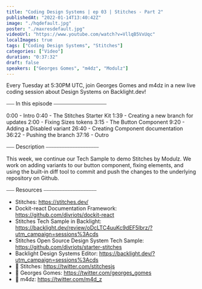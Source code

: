 ```yaml
---
title: "Coding Design Systems | ep 03 | Stitches - Part 2"
publishedAt: "2022-01-14T13:40:42Z"
image: "./hqdefault.jpg"
poster: "./maxresdefault.jpg"
videoUrl: "https://www.youtube.com/watch?v=VllqB5VxUqc"
localImages: true
tags: ["Coding Design Systems", "Stitches"]
categories: ["Video"]
duration: "0:37:32"
draft: false
speakers: ["Georges Gomes", "m4dz", "Modulz"]
---
```


Every Tuesday at 5:30PM UTC, join Georges Gomes and m4dz in a new live coding session about Design Systems on Backlight.dev!

⎯⎯⎯ In this episode ⎯⎯⎯⎯⎯⎯⎯⎯⎯⎯⎯⎯⎯⎯⎯⎯⎯⎯⎯⎯

0:00 - Intro
0:40 - The Stitches Starter Kit
1:39 - Creating a new branch for updates
2:00 - Fixing Sizes tokens
3:15 - The Button Component
9:20 - Adding a Disabled variant
26:40 - Creating Component documentation
36:22 - Pushing the branch
37:16 - Outro

⎯⎯⎯ Description ⎯⎯⎯⎯⎯⎯⎯⎯⎯⎯⎯⎯⎯⎯⎯⎯⎯⎯⎯⎯

This week, we continue our Tech Sample to demo Stitches by Modulz. We work on adding variants to our button component, fixing elements, and using the built-in diff tool to commit and push the changes to the underlying repository on Github.

⎯⎯⎯ Resources ⎯⎯⎯⎯⎯⎯⎯⎯⎯⎯⎯⎯⎯⎯⎯⎯⎯⎯⎯⎯

- Stitches: https://stitches.dev/
- Dockit-react Documentation Framework: https://github.com/divriots/dockit-react
- Stitches Tech Sample in Backlight: https://backlight.dev/review/oDcLTC4uuKc9dEF5lbrz/?utm_campaign=sessions%3Acds
- Stitches Open Source Design System Tech Sample: https://github.com/divriots/starter-stitches
- Backlight Design Systems Editor: https://backlight.dev/?utm_campaign=sessions%3Acds
- 🐥 Stitches: https://twitter.com/stitchesjs
- 🐥 Georges Gomes: https://twitter.com/georges_gomes
- 🐥 m4dz: https://twitter.com/m4d_z
